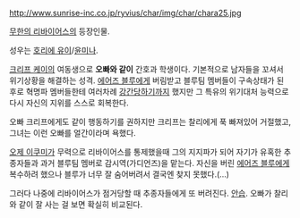 http://www.sunrise-inc.co.jp/ryvius/char/img/char/chara25.jpg

[[무한의 리바이어스]]의 등장인물.

성우는 [[호리에 유이]]/[[윤미나]].

[[크리프 케이]]의 여동생으로 '''오빠와 같이''' 간호과 학생이다. 기본적으로 남자들을 꼬셔서 위기상황을 해결하는 성격. [[에어즈 블루]]에게 버림받고 블루팀 멤버들이 구속상태가 된 후로 혁명파 멤버들한테 여러차례 [[강간]]당하기까지 했지만 그 특유의 위기대처 능력으로 다시 자신의 지위를 스스로 회복한다.

오빠 크리프에게도 같이 행동하기를 권하지만 크리프는 찰리에게 푹 빠져있어 거절했고, 그녀는 이런 오빠를 얼간이라며 욕했다.

[[오제 이쿠미]]가 무력으로 리바이어스를 통제했을때 그의 지지파가 되어 자기가 유혹한 추종자들과 과거 블루팀 멤버로 감시역(가디언즈)을 맡는다. 자신을 버린 [[에어즈 블루]]에게 복수하려 했으나 블루가 너무 잘 숨어버려서 결국엔 찾지 못했다.(...)

그러다 나중에 리바이어스가 점거당할 때 추종자들에게 또 버려진다. [[안습]]. 오빠가 찰리와 같이 잘 사는 걸 보면 확실히 비교된다.
